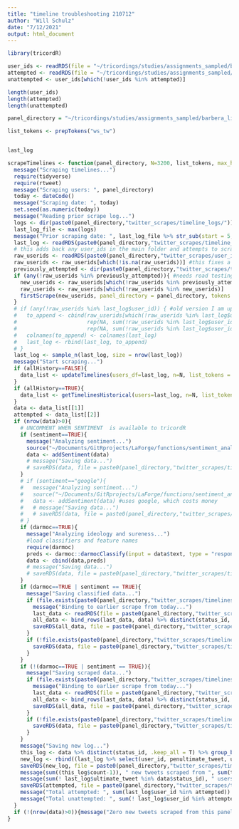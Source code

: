 ```yaml
---
title: "timeline troubleshooting 210712"
author: "Will Schulz"
date: "7/12/2021"
output: html_document
---
```


```r
library(tricordR)
```


```r
user_ids <- readRDS(file = "~/tricordings/studies/assignments_sampled/barbera_liberals/twitter_scrapes/user_ids.rds")
attempted <- readRDS(file = "~/tricordings/studies/assignments_sampled/barbera_liberals/twitter_scrapes/timeline_attempts/attempted_210712.rds")
unattempted <- user_ids[which(!user_ids %in% attempted)]

length(user_ids)
length(attempted)
length(unattempted)

```


```r
panel_directory = "~/tricordings/studies/assignments_sampled/barbera_liberals/"

list_tokens <- prepTokens("ws_tw")
```


```r


```



```r
last_log
```



```r
scrapeTimelines <- function(panel_directory, N=3200, list_tokens, max_hours=12, allHistory=FALSE, sub_batch_size=100, sentiment=FALSE, darmoc=FALSE){
  message("Scraping timelines...")
  require(tidyverse)
  require(rtweet)
  message("Scraping users: ", panel_directory)
  today <- dateCode()
  message("Scraping date: ", today)
  set.seed(as.numeric(today))
  message("Reading prior scrape log...")
  logs <- dir(paste0(panel_directory,"twitter_scrapes/timeline_logs/")) %>% str_subset(., pattern="log_")
  last_log_file <- max(logs)
  message("Prior scraping date: ", last_log_file %>% str_sub(start = 5,end = 10))
  last_log <- readRDS(paste0(panel_directory,"twitter_scrapes/timeline_logs/",last_log_file))
  # this adds back any user_ids in the main folder and attempts to scrape them again if they're not in the log file for whatever reason
  raw_userids <- readRDS(paste0(panel_directory,"twitter_scrapes/user_ids.rds"))
  raw_userids <- raw_userids[which(!is.na(raw_userids))] #this fixes a bug where any NA user_ids who get added (shouldn't happen anymore, but might) don't break this function
  previously_attempted <- dir(paste0(panel_directory,"twitter_scrapes/timeline_attempts"), full.names = T) %>% map(readRDS) %>% unlist %>% unique
  if (any(!raw_userids %in% previously_attempted)){ #needs road testing
    new_userids <- raw_userids[which(!raw_userids %in% previously_attempted)]
    raw_userids <- raw_userids[which(!raw_userids %in% new_userids)]
    firstScrape(new_userids, panel_directory = panel_directory, tokens = list_tokens)
  }
  # if (any(!raw_userids %in% last_log$user_id)) { #old version I am updating to do a firstScrape when appropriate, see above
  #   to_append <- cbind(raw_userids[which(!raw_userids %in% last_log$user_id)],
  #                      rep(NA, sum(!raw_userids %in% last_log$user_id)),
  #                      rep(NA, sum(!raw_userids %in% last_log$user_id)))
  #   colnames(to_append) <- colnames(last_log)
  #   last_log <- rbind(last_log, to_append)
  # }
  last_log <- sample_n(last_log, size = nrow(last_log))
  message("Start scraping...")
  if (allHistory==FALSE){
    data_list <- updateTimelines(users_df=last_log, n=N, list_tokens = list_tokens, per_token_limit=sub_batch_size, max_hours=max_hours)
  }
  if (allHistory==TRUE){
    data_list <- getTimelinesHistorical(users=last_log, n=N, list_tokens = list_tokens, per_token_limit=sub_batch_size, max_hours=max_hours)
  }
  data <- data_list[[1]]
  attempted <- data_list[[2]]
  if (nrow(data)>0){
    # UNCOMMENT WHEN SENTIMENT  is available to tricordR
    if (sentiment==TRUE){
      message("Analyzing sentiment...")
      source("~/Documents/GitRprojects/LaForge/functions/sentiment_analysis_functions.R")
      data <- addSentiment(data)
      # message("Saving data...")
      # saveRDS(data, file = paste0(panel_directory,"twitter_scrapes/timelines/timelines_", today,".rds"))
    }
    # if (sentiment=="google"){
    #   message("Analyzing sentiment...")
    #   source("~/Documents/GitRprojects/LaForge/functions/sentiment_analysis_functions.R")
    #   data <- addSentiment(data) #uses google, which costs money
    #   # message("Saving data...")
    #   # saveRDS(data, file = paste0(panel_directory,"twitter_scrapes/timelines/timelines_", today,".rds"))
    # }
    if (darmoc==TRUE){
      message("Analyzing ideology and sureness...")
      #load classifiers and feature names
      require(darmoc)
      preds <- darmoc::darmocClassify(input = data$text, type = "response")
      data <- cbind(data,preds)
      # message("Saving data...")
      # saveRDS(data, file = paste0(panel_directory,"twitter_scrapes/timelines/timelines_", today,".rds"))
    }
    if (darmoc==TRUE | sentiment == TRUE){
      message("Saving classified data...")
      if (file.exists(paste0(panel_directory,"twitter_scrapes/timelines/timelines_", today,".rds"))){
        message("Binding to earlier scrape from today...")
        last_data <- readRDS(file = paste0(panel_directory,"twitter_scrapes/timelines/timelines_", today,".rds"))
        all_data <- bind_rows(last_data, data) %>% distinct(status_id, .keep_all = T)
        saveRDS(all_data, file = paste0(panel_directory,"twitter_scrapes/timelines/timelines_", today,".rds"))
      }
      if (!file.exists(paste0(panel_directory,"twitter_scrapes/timelines/timelines_", today,".rds"))){
        saveRDS(data, file = paste0(panel_directory,"twitter_scrapes/timelines/timelines_", today,".rds"))
      }
    }
    if (!(darmoc==TRUE | sentiment == TRUE)){
      message("Saving scraped data...")
      if (file.exists(paste0(panel_directory,"twitter_scrapes/timelines/timelines_", today,".rds"))){
        message("Binding to earlier scrape from today...")
        last_data <- readRDS(file = paste0(panel_directory,"twitter_scrapes/timelines/timelines_", today,".rds"))
        all_data <- bind_rows(last_data, data) %>% distinct(status_id, .keep_all = T)
        saveRDS(all_data, file = paste0(panel_directory,"twitter_scrapes/timelines/timelines_", today,".rds"))
      }
      if (!file.exists(paste0(panel_directory,"twitter_scrapes/timelines/timelines_", today,".rds"))){
        saveRDS(data, file = paste0(panel_directory,"twitter_scrapes/timelines/timelines_", today,".rds"))
      }
    }
    message("Saving new log...")
    this_log <- data %>% distinct(status_id, .keep_all = T) %>% group_by(user_id) %>% summarise(penultimate_tweet = maxNchar(status_id, 2), ultimate_tweet = maxNchar(status_id, 1), count = n())
    new_log <- rbind((last_log %>% select(user_id, penultimate_tweet, ultimate_tweet)),(this_log %>% select(user_id, penultimate_tweet, ultimate_tweet))) %>% group_by(user_id) %>% summarise(penultimate_tweet = maxNchar(penultimate_tweet, 1), ultimate_tweet = maxNchar(ultimate_tweet, 1)) #fixed parentheses order
    saveRDS(new_log, file = paste0(panel_directory,"twitter_scrapes/timeline_logs/log_", today,".rds"))
    message(sum((this_log$count-1)), " new tweets scraped from ", sum(this_log$count>1)," users!\n", (nrow(last_log)-sum(this_log$count>1)), " users had no new tweets to scrape.")
    message(sum(! last_log$ultimate_tweet %in% data$status_id), " users may have missing tweets.")
    saveRDS(attempted, file = paste0(panel_directory,"twitter_scrapes/timeline_attempts/attempted_", timeCode(),".rds"))
    message("Total attempted: ", sum(last_log$user_id %in% attempted)) # B
    message("Total unattempted: ", sum(! last_log$user_id %in% attempted)) # C ## I think I've fixed the numbers-not-adding-up problem, which I think was due to using this_log instead of last_log as the first argument to the logical
  }
  if (!(nrow(data)>0)){message("Zero new tweets scraped from this panel, skipping tweet analysis/saving...")}
}
```


```r

```


```r

```


```r

```


